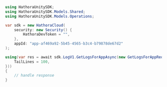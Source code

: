```csharp GetLogsForApp.cs
using HathoraUnitySDK;
using HathoraUnitySDK.Models.Shared;
using HathoraUnitySDK.Models.Operations;

var sdk = new HathoraCloud(
    security: new Security() {
        HathoraDevToken = "",
    },
    appId: "app-af469a92-5b45-4565-b3c4-b79878de67d2"
);

using(var res = await sdk.LogV1.GetLogsForAppAsync(new GetLogsForAppRequest() {
    TailLines = 100,
}))
{
    // handle response
}
```
